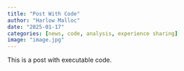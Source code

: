 ```yaml
---
title: "Post With Code"
author: "Harlow Malloc"
date: "2025-01-17"
categories: [news, code, analysis, experience sharing]
image: "image.jpg"
---
```


This is a post with executable code.
